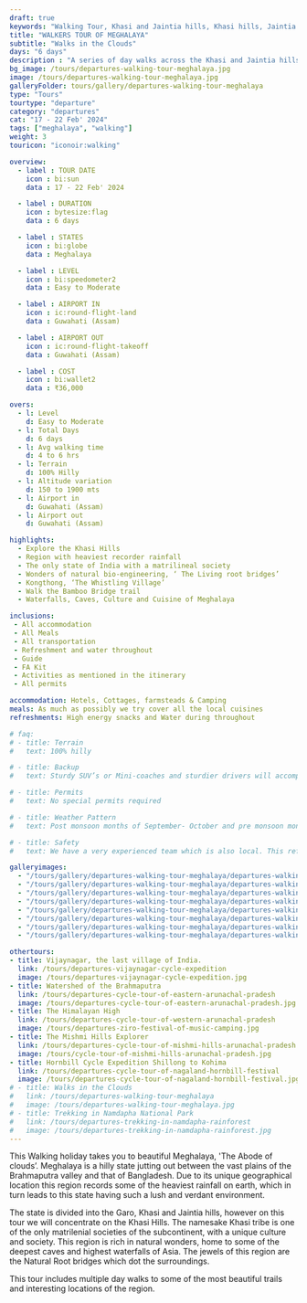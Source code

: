 ```yaml
---
draft: true
keywords: "Walking Tour, Khasi and Jaintia hills, Khasi hills, Jaintia hills , Meghalaya tour, Walking holiday"
title: "WALKERS TOUR OF MEGHALAYA"
subtitle: "Walks in the Clouds"
days: "6 days"
description : "A series of day walks across the Khasi and Jaintia hills of Meghalaya"
bg_image: /tours/departures-walking-tour-meghalaya.jpg
image: /tours/departures-walking-tour-meghalaya.jpg
galleryFolder: tours/gallery/departures-walking-tour-meghalaya
type: "Tours" 
tourtype: "departure"
category: "departures"
cat: "17 - 22 Feb' 2024" 
tags: ["meghalaya", "walking"]
weight: 3
touricon: "iconoir:walking"

overview:
  - label : TOUR DATE
    icon : bi:sun
    data : 17 - 22 Feb' 2024

  - label : DURATION
    icon : bytesize:flag
    data : 6 days

  - label : STATES
    icon : bi:globe
    data : Meghalaya

  - label : LEVEL
    icon : bi:speedometer2
    data : Easy to Moderate

  - label : AIRPORT IN
    icon : ic:round-flight-land
    data : Guwahati (Assam)

  - label : AIRPORT OUT
    icon : ic:round-flight-takeoff
    data : Guwahati (Assam)

  - label : COST
    icon : bi:wallet2
    data : ₹36,000

overs:
  - l: Level 
    d: Easy to Moderate
  - l: Total Days 
    d: 6 days
  - l: Avg walking time 
    d: 4 to 6 hrs
  - l: Terrain 
    d: 100% Hilly
  - l: Altitude variation 
    d: 150 to 1900 mts
  - l: Airport in 
    d: Guwahati (Assam)
  - l: Airport out 
    d: Guwahati (Assam)  

highlights:
  - Explore the Khasi Hills
  - Region with heaviest recorder rainfall
  - The only state of India with a matrilineal society
  - Wonders of natural bio-engineering, ‘ The Living root bridges’
  - Kongthong, ‘The Whistling Village’
  - Walk the Bamboo Bridge trail
  - Waterfalls, Caves, Culture and Cuisine of Meghalaya

inclusions:
 - All accommodation
 - All Meals
 - All transportation
 - Refreshment and water throughout
 - Guide 
 - FA Kit
 - Activities as mentioned in the itinerary
 - All permits

accommodation: Hotels, Cottages, farmsteads & Camping
meals: As much as possibly we try cover all the local cuisines
refreshments: High energy snacks and Water during throughout

# faq:
# - title: Terrain
#   text: 100% hilly 

# - title: Backup
#   text: Sturdy SUV’s or Mini-coaches and sturdier drivers will accompany you on every trip. These vehicles are along right from your airport pick up to your drop back to the airport.

# - title: Permits
#   text: No special permits required

# - title: Weather Pattern
#   text: Post monsoon months of September- October and pre monsoon months of March-April are very pleasant with blue skies and a fair days. Peak winters are from November to February with the mercury coming down below 10 C, in the evenings, however the days are still favourable for cycling.

# - title: Safety
#   text: We have a very experienced team which is also local. This reflects in the overall safety of our tours. Rest assured your guides know where extra attention is required and when. All our routes are well known to us, we know where the nearest medical facilities are, we know whom to contact if in case of an emergency, we know all the alternate routes in case of road blockages. We have CASEVAC protocols in place to streamline the process in case of emergencies. You can rest easy knowing that in the outdoors in general and this region in particular you are in safe hands with us.

galleryimages:
  - "/tours/gallery/departures-walking-tour-meghalaya/departures-walking-tour-meghalaya1.jpg"
  - "/tours/gallery/departures-walking-tour-meghalaya/departures-walking-tour-meghalaya2.jpg"
  - "/tours/gallery/departures-walking-tour-meghalaya/departures-walking-tour-meghalaya3.jpg"
  - "/tours/gallery/departures-walking-tour-meghalaya/departures-walking-tour-meghalaya4.jpg"
  - "/tours/gallery/departures-walking-tour-meghalaya/departures-walking-tour-meghalaya5.jpg"
  - "/tours/gallery/departures-walking-tour-meghalaya/departures-walking-tour-meghalaya6.jpg"
  - "/tours/gallery/departures-walking-tour-meghalaya/departures-walking-tour-meghalaya7.jpg"
  - "/tours/gallery/departures-walking-tour-meghalaya/departures-walking-tour-meghalaya8.jpg"

othertours:
- title: Vijaynagar, the last village of India.
  link: /tours/departures-vijaynagar-cycle-expedition
  image: /tours/departures-vijaynagar-cycle-expedition.jpg
- title: Watershed of the Brahmaputra
  link: /tours/departures-cycle-tour-of-eastern-arunachal-pradesh
  image: /tours/departures-cycle-tour-of-eastern-arunachal-pradesh.jpg
- title: The Himalayan High
  link: /tours/departures-cycle-tour-of-western-arunachal-pradesh
  image: /tours/departures-ziro-festival-of-music-camping.jpg
- title: The Mishmi Hills Explorer 
  link: /tours/departures-cycle-tour-of-mishmi-hills-arunachal-pradesh
  image: /tours/cycle-tour-of-mishmi-hills-arunachal-pradesh.jpg
- title: Hornbill Cycle Expedition Shillong to Kohima
  link: /tours/departures-cycle-tour-of-nagaland-hornbill-festival
  image: /tours/departures-cycle-tour-of-nagaland-hornbill-festival.jpg
# - title: Walks in the Clouds
#   link: /tours/departures-walking-tour-meghalaya
#   image: /tours/departures-walking-tour-meghalaya.jpg
# - title: Trekking in Namdapha National Park
#   link: /tours/departures-trekking-in-namdapha-rainforest
#   image: /tours/departures-trekking-in-namdapha-rainforest.jpg     
---
```



This Walking holiday takes you to beautiful Meghalaya, 'The Abode of clouds’.   Meghalaya is a hilly state jutting out between the vast plains of the Brahmaputra valley and that of Bangladesh. Due to its unique geographical location this region records some of the heaviest rainfall on earth, which in turn leads to this state having such a lush and verdant environment. 

The state is divided into the Garo, Khasi and Jaintia hills, however on this tour we will concentrate on the Khasi Hills. The namesake Khasi tribe is one of the only matrilenial societies of the subcontinent, with a unique culture and society. This region is rich in natural wonders, home to some of the deepest caves and highest waterfalls of Asia. The jewels of this region are the Natural Root bridges which dot the surroundings. 

This tour includes multiple day walks to some of the most beautiful trails and interesting locations of the region.